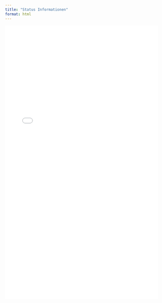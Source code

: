 ```yaml
---
title: "Status Informationen"
format: html
---
```



<div class="iframe-wrap">
  <iframe id="data-iframe"
          src="assets/debug.html?v=2"
          loading="lazy"
          width="100%"
          height="900"
          style="border:0;"
          referrerpolicy="no-referrer">
  </iframe>
</div>

<script>
(function () {
  function postHeight() {
    var h = Math.max(
      document.body.scrollHeight || 0,
      document.documentElement.scrollHeight || 0
    );
    // kleine Obergrenze verhindern Layout-Jitter durch Plotly-Tooltips:
    if (h < 400) h = 400;
    parent.postMessage({ ttnHeight: h }, "*");
  }

  // beim Laden:
  window.addEventListener("load", postHeight);

  // bei jeder DOM/Größenänderung:
  new ResizeObserver(function(){ postHeight(); }).observe(document.body);

  // fallback: nachgeladene Fonts/images
  setTimeout(postHeight, 300);
  setTimeout(postHeight, 1200);
})();
</script>


<style>
.iframe-wrap { width: 100%; }
.iframe-wrap iframe { width: 100%; display: block; }
</style>

